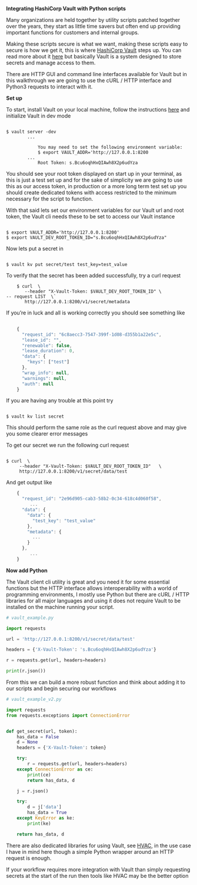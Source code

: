 **Integrating HashiCorp Vault with Python scripts**


Many organizations are held together by utility scripts patched together over the years, they start as little time savers but often end up providing important functions for customers and internal groups.

Making these scripts secure is what we want, making these scripts easy to secure is how we get it, this is where [HashiCorp Vault](https://www.vaultproject.io/) steps up. You can read more about it  [here](https://learn.hashicorp.com/vault) but basically Vault is a system designed to store secrets and manage access to them.

There are HTTP GUI and command line interfaces available for Vault but in this walkthrough we are going to use the cURL / HTTP interface and Python3 requests to interact with it.

**Set up**


To start, install Vault on your local machine, follow the instructions [here](https://learn.hashicorp.com/vault/getting-started/install) and initialize Vault in dev mode 

```cli

$ vault server -dev 
		...
		
			You may need to set the following environment variable:
			$ export VAULT_ADDR='http://127.0.0.1:8200
		...
		    Root Token: s.Bcu6oqhHxQIAwh8X2p6udYza

```	

You should see your root token displayed on start up in your terminal, as this is just a test set up and for the sake of simplicity we are going to use this as our access token, in production or a more long term test set up you should create dedicated tokens with access restricted to the minimum necessary for the script to function.

With that said lets set our environment variables for our Vault url and root token, the Vault cli needs these to be set to access our Vault instance  
```
	
$ export VAULT_ADDR='http://127.0.0.1:8200'
$ export VAULT_DEV_ROOT_TOKEN_ID="s.Bcu6oqhHxQIAwh8X2p6udYza"

```	

Now lets put a secret in 

```cli

$ vault kv put secret/test test_key=test_value 

```

To verify that the secret has been added successfully, try a curl request 

```
	$ curl  \
	   --header "X-Vault-Token: $VAULT_DEV_ROOT_TOKEN_ID" \                              -- request LIST  \`
	   http://127.0.0.1:8200/v1/secret/metadata 
```
	
If you’re in luck and all is working correctly you should see something like 
```js
	
	{
	  "request_id": "6c8aecc3-7547-399f-1d08-d355b1a22e5c",
	  "lease_id": "",
	  "renewable": false,
	  "lease_duration": 0,
	  "data": {
	    "keys": ["test"]
	  },
	  "wrap_info": null,
	  "warnings": null,
	  "auth": null
	}

```

If you are having any trouble at this point try 

```

$ vault kv list secret

```
 
This should perform the same role as the curl request above and may give you some clearer error messages

To get our secret we run the following curl request 

```

$ curl  \
 	 --header "X-Vault-Token: $VAULT_DEV_ROOT_TOKEN_ID"   \
  	 http://127.0.0.1:8200/v1/secret/data/test

```


And get output like 
```js
	{
	  "request_id": "2e96d905-cab3-58b2-0c34-618c4d060f58",
	     ...
	  "data": {
	    "data": {
	      "test_key": "test_value"
	    },
	    "metadata": {
	      ...
	    }
	  },
	     ...
	}
```

**Now add Python**

The Vault client cli utility is great and you need it for some essential functions but the HTTP interface allows interoperability with a world of programming environments, I mostly use Python but there are cURL / HTTP  libraries for all major languages and using it does not require Vault to be installed on the machine running your script.

```py
# vault_example.py

import requests

url = 'http://127.0.0.1:8200/v1/secret/data/test'

headers = {'X-Vault-Token': 's.Bcu6oqhHxQIAwh8X2p6udYza'}

r = requests.get(url, headers=headers)

print(r.json())

```

From this we can build a more robust function and think about adding it to our scripts and begin securing our workflows

```py
# vault_example_v2.py

import requests
from requests.exceptions import ConnectionError


def get_secret(url, token):
    has_data = False
    d = None
    headers = {'X-Vault-Token': token}

    try:
        r = requests.get(url, headers=headers)
    except ConnectionError as ce:
        print(ce)
        return has_data, d

    j = r.json()

    try:
        d = j['data']
        has_data = True
    except KeyError as ke:
        print(ke)

    return has_data, d
```


There are also dedicated libraries for using Vault, see [HVAC](https://hvac.readthedocs.io/en/stable/overview.html), in the use case I have in mind here though a simple Python wrapper around an HTTP request is enough.

If your workflow requires more integration with Vault than simply requesting secrets at the start of the run then tools like HVAC may be the better option

